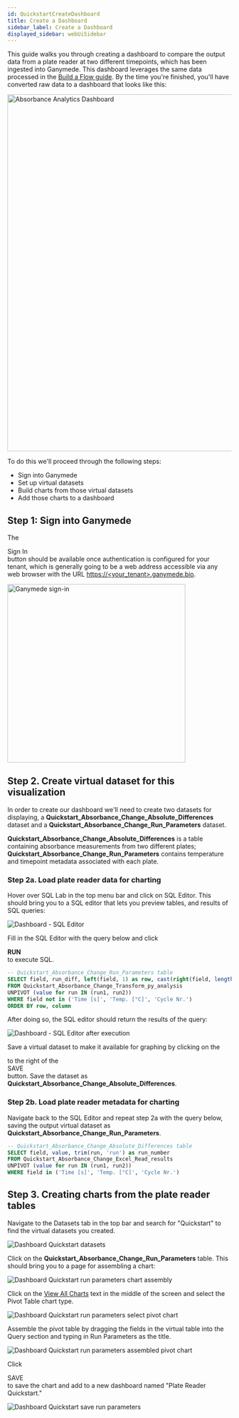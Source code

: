 ```yaml
---
id: QuickstartCreateDashboard
title: Create a Dashboard
sidebar_label: Create a Dashboard
displayed_sidebar: webUiSidebar
---
```



This guide walks you through creating a dashboard to compare the output data from a plate reader at two different timepoints, which has been ingested into Ganymede.  This dashboard leverages the same data processed in the [Build a Flow guide](./QuickstartBuildFlow). By the time you're finished, you'll have converted raw data to a dashboard that looks like this:

<div class="text--center">
<img width="800" alt="Absorbance Analytics Dashboard" src="https://ganymede-bio.mo.cloudinary.net/apiServer/AbsorbanceAnalyticsDashboard_20230531.png"/>
</div>

To do this we'll proceed through the following steps:
- Sign into Ganymede
- Set up virtual datasets
- Build charts from those virtual datasets
- Add those charts to a dashboard

## Step 1: Sign into Ganymede

The <div className="button gray_button"><UserOutlined /> Sign In</div> button should be available once authentication is configured for your tenant, which is generally going to be a web address accessible via any web browser with the URL [https://<your_tenant\>.ganymede.bio](https://<your_tenant>.ganymede.bio).

<div class="text--center">
  <img width="400" alt="Ganymede sign-in" src="https://ganymede-bio.mo.cloudinary.net/apiServer/GanymedeSignIn_20230110.png"/>
</div>

## Step 2. Create virtual dataset for this visualization

In order to create our dashboard we'll need to create two datasets for displaying, a **Quickstart_Absorbance_Change_Absolute_Differences** dataset and a **Quickstart_Absorbance_Change_Run_Parameters** dataset.  

**Quickstart_Absorbance_Change_Absolute_Differences** is a table containing absorbance measurements from two different plates; **Quickstart_Absorbance_Change_Run_Parameters** contains temperature and timepoint metadata associated with each plate.

### Step 2a. Load plate reader data for charting

Hover over SQL Lab in the top menu bar and click on SQL Editor.  This should bring you to a SQL editor that lets you preview tables, and results of SQL queries:

<img alt="Dashboard - SQL Editor" src="https://ganymede-bio.mo.cloudinary.net/dashboard/SQL_Lab20230531.png" />
&nbsp;

Fill in the SQL Editor with the query below and click <div className="button darkblue_button">**RUN**</div> to execute SQL.

```sql
-- Quickstart_Absorbance_Change_Run_Parameters table
SELECT field, run_diff, left(field, 1) as row, cast(right(field, length(field)-1) as int64) as column
FROM Quickstart_Absorbance_Change_Transform_py_analysis 
UNPIVOT (value for run IN (run1, run2))
WHERE field not in ('Time [s]', 'Temp. [°C]', 'Cycle Nr.')
ORDER BY row, column
```

After doing so, the SQL editor should return the results of the query:

<img alt="Dashboard - SQL Editor after execution" src="https://ganymede-bio.mo.cloudinary.net/dashboard/Quickstart_Sample_Execution_Ordered20230531.png" />

Save a virtual dataset to make it available for graphing by clicking on the <div className="button purple_button_dashboard"><DownOutlined /></div> to the right of the <div className="button purple_button_dashboard">SAVE</div> button. Save the dataset as **Quickstart_Absorbance_Change_Absolute_Differences**.

### Step 2b. Load plate reader metadata for charting

Navigate back to the SQL Editor and repeat step 2a with the query below, saving the output virtual dataset as **Quickstart_Absorbance_Change_Run_Parameters**. 

```sql
-- Quickstart_Absorbance_Change_Absolute_Differences table
SELECT field, value, trim(run, 'run') as run_number
FROM Quickstart_Absorbance_Change_Excel_Read_results 
UNPIVOT (value for run IN (run1, run2))
WHERE field in ('Time [s]', 'Temp. [°C]', 'Cycle Nr.')
```

## Step 3. Creating charts from the plate reader tables

Navigate to the Datasets tab in the top bar and search for "Quickstart" to find the virtual datasets you created.

<img alt="Dashboard Quickstart datasets" src="https://ganymede-bio.mo.cloudinary.net/dashboard/Quickstart_Datasets20230531.png" />
&nbsp;

Click on the **Quickstart_Absorbance_Change_Run_Parameters** table.  This should bring you to a page for assembling a chart:

<img alt="Dashboard Quickstart run parameters chart assembly" src="https://ganymede-bio.mo.cloudinary.net/dashboard/Quickstart_RunParametersChartAssembly20230531.png" />
&nbsp;

Click on the <u>View All Charts</u> text in the middle of the screen and select the Pivot Table chart type.

<img alt="Dashboard Quickstart run parameters select pivot chart" src="https://ganymede-bio.mo.cloudinary.net/dashboard/Quickstart_RunParametersChart20230531.png" />
&nbsp;

Assemble the pivot table by dragging the fields in the virtual table into the Query section and typing in Run Parameters as the title.

<img alt="Dashboard Quickstart run parameters assembled pivot chart" src="https://ganymede-bio.mo.cloudinary.net/dashboard/Quickstart_RunParametersChartAssembled20230531.png" />
&nbsp;

Click <div className="button purple_button_dashboard"><SaveOutlined /> SAVE</div> to save the chart and add to a new dashboard named "Plate Reader Quickstart."

<img alt="Dashboard Quickstart save run parameters" src="https://ganymede-bio.mo.cloudinary.net/dashboard/Quickstart_SaveRunParametersChart20230531.png" />
&nbsp;
